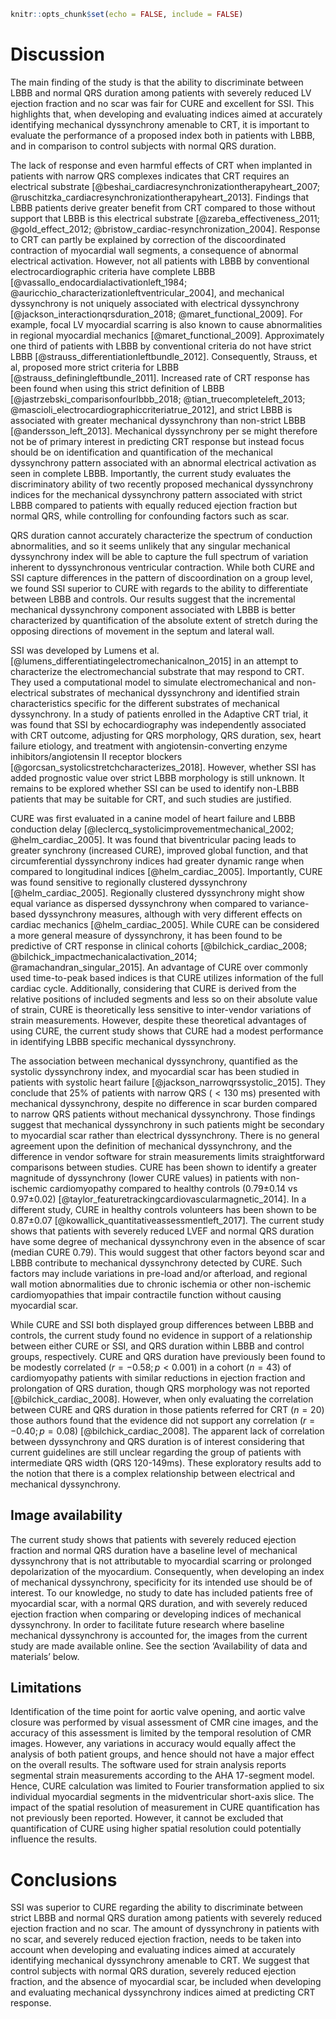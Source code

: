 ```r
knitr::opts_chunk$set(echo = FALSE, include = FALSE)
```

# Discussion

The main finding of the study is that the ability to discriminate between LBBB
and normal QRS duration among patients with severely reduced LV ejection fraction
and no scar was fair for CURE and excellent for SSI. This highlights that, when
developing and evaluating indices aimed at accurately identifying mechanical
dyssynchrony amenable to CRT, it is important to evaluate the performance
of a proposed index both in patients with LBBB, and in comparison to control
subjects with normal QRS duration.

The lack of response and even harmful effects of CRT when implanted in patients with narrow QRS
complexes indicates that CRT requires an electrical substrate
[@beshai_cardiacresynchronizationtherapyheart_2007;
@ruschitzka_cardiacresynchronizationtherapyheart_2013]. Findings that LBBB
patients derive greater benefit from CRT compared to those without support that
LBBB is this electrical substrate [@zareba_effectiveness_2011;
@gold_effect_2012; @bristow_cardiac-resynchronization_2004]. Response to CRT
can partly be explained by correction of the discoordinated contraction of
myocardial wall segments, a consequence of abnormal electrical activation.
However, not all patients with LBBB by conventional electrocardiographic criteria
have complete LBBB [@vassallo_endocardialactivationleft_1984;
@auricchio_characterizationleftventricular_2004], and mechanical dyssynchrony
is not uniquely associated with electrical dyssynchrony
[@jackson_interactionqrsduration_2018; @maret_functional_2009]. For example,
focal LV myocardial scarring is also known to cause abnormalities in regional
myocardial mechanics [@maret_functional_2009]. Approximately one third
of patients with LBBB by conventional criteria do not have strict LBBB
[@strauss_differentiationleftbundle_2012]. Consequently, Strauss, et al, proposed more
strict criteria for LBBB [@strauss_definingleftbundle_2011]. Increased rate
of CRT response has been found when using this strict definition of LBBB
[@jastrzebski_comparisonfourlbbb_2018; @tian_truecompleteleft_2013;
@mascioli_electrocardiographiccriteriatrue_2012], and strict LBBB is associated with
greater mechanical dyssynchrony than non-strict LBBB [@andersson_left_2013].
Mechanical dyssynchrony per se might therefore not be of primary interest in
predicting CRT response but instead focus should be on identification and
quantification of the mechanical dyssynchrony pattern associated with an
abnormal electrical activation as seen in complete LBBB. Importantly, the
current study evaluates the discriminatory ability of two recently
proposed mechanical dyssynchrony indices for the mechanical dyssynchrony
pattern associated with strict LBBB compared to patients with equally reduced
ejection fraction but normal QRS, while controlling for confounding factors
such as scar.

QRS duration cannot accurately characterize the spectrum of conduction
abnormalities, and so it seems unlikely that any singular mechanical
dyssynchrony index will be able to capture the full spectrum of variation
inherent to dyssynchronous ventricular contraction. While both CURE and SSI
capture differences in the pattern of discoordination on a group level, we
found SSI superior to CURE with regards to the ability to differentiate between
LBBB and controls. Our results suggest that the incremental mechanical
dyssynchrony component associated with LBBB is better characterized by
quantification of the absolute extent of stretch during the opposing directions
of movement in the septum and lateral wall.

SSI was developed by Lumens et al.
[@lumens_differentiatingelectromechanicalnon_2015] in an attempt to
characterize the electromechancial substrate that may respond to CRT. They used a
computational model to simulate electromechanical and non-electrical substrates
of mechanical dyssynchrony and identified strain characteristics specific for
the different substrates of mechanical dyssynchrony. In a study of patients
enrolled in the Adaptive CRT trial, it was found that SSI by echocardiography
was independently associated with CRT outcome, adjusting for QRS morphology,
QRS duration, sex, heart failure etiology, and treatment with angiotensin-converting enzyme
inhibitors/angiotensin II receptor blockers
[@gorcsan_systolicstretchcharacterizes_2018]. However, whether SSI has added
prognostic value over strict LBBB morphology is still unknown. It remains to be
explored whether SSI can be used to identify non-LBBB patients that may be suitable for CRT,
and such studies are justified.

CURE was first evaluated in a canine model of heart failure and LBBB conduction
delay [@leclercq_systolicimprovementmechanical_2002; @helm_cardiac_2005]. It
was found that biventricular pacing leads to greater synchrony (increased
CURE), improved global function, and that circumferential dyssynchrony indices
had greater dynamic range when compared to longitudinal indices
[@helm_cardiac_2005]. Importantly, CURE was found sensitive to regionally
clustered dyssynchrony [@helm_cardiac_2005]. Regionally clustered dyssynchrony
might show equal variance as dispersed dyssynchrony when compared to
variance-based dyssynchrony measures, although with very different effects on
cardiac mechanics [@helm_cardiac_2005]. While CURE can be considered a more
general measure of dyssynchrony, it has been found to be predictive of CRT response
in clinical cohorts [@bilchick_cardiac_2008;
@bilchick_impactmechanicalactivation_2014; @ramachandran_singular_2015]. An
advantage of CURE over commonly used time-to-peak based indices is that CURE
utilizes information of the full cardiac cycle. Additionally, considering that
CURE is derived from the relative positions of included segments and less so on
their absolute value of strain, CURE is theoretically less sensitive to
inter-vendor variations of strain measurements. However, despite these
theoretical advantages of using CURE, the current study shows that CURE had a
modest performance in identifying LBBB specific mechanical dyssynchrony.

The association between mechanical dyssynchrony, quantified as the systolic
dyssynchrony index, and myocardial scar has been studied in patients with
systolic heart failure [@jackson_narrowqrssystolic_2015]. They conclude that 25%
of patients with narrow QRS (${<}130$ ms) presented with mechanical dyssynchrony,
despite no difference in scar burden compared to narrow QRS
patients without mechanical dyssynchrony. Those findings suggest that
mechanical dyssynchrony in such patients might be secondary to myocardial scar
rather than electrical dyssynchrony. There is no general agreement upon the
definition of mechanical dyssynchrony, and the difference in vendor software for
strain measurements limits straightforward comparisons between studies. CURE has
been shown to identify a greater magnitude of dyssynchrony (lower CURE values)
in patients with non-ischemic cardiomyopathy compared to healthy controls
(0.79$\pm 0.14$ vs 0.97$\pm 0.02$)
[@taylor_featuretrackingcardiovascularmagnetic_2014]. In a different study, CURE
in healthy controls volunteers has been shown to be 0.87$\pm0.07$
[@kowallick_quantitativeassessmentleft_2017]. The current study shows that
patients with severely reduced LVEF and normal QRS duration have some degree of
mechanical dyssynchrony even in the absence of scar (median CURE 0.79). This
would suggest that other factors beyond scar and LBBB contribute to mechanical
dyssynchrony detected by CURE. Such factors may include variations in pre-load
and/or afterload, and regional wall motion abnormalities due to chronic ischemia
or other non-ischemic cardiomyopathies that impair contractile function without
causing myocardial scar.

While CURE and SSI both displayed group differences between LBBB and controls,
the current study found no evidence in support of a relationship between either
CURE or SSI, and QRS duration within LBBB and control groups, respectively.
CURE and QRS duration have previously been found to be modestly correlated ($r
= -0.58; p {<}0.001$) in a cohort ($n=43$) of cardiomyopathy patients with
similar reductions in ejection fraction and prolongation of QRS duration,
though QRS morphology was not reported [@bilchick_cardiac_2008]. However, when
only evaluating the correlation between CURE and QRS duration in those patients
referred for CRT ($n=20$) those authors found that the evidence did not support
any correlation ($r = -0.40; p=0.08$) [@bilchick_cardiac_2008]. The apparent
lack of correlation between dyssynchrony and QRS duration is of interest
considering that current guidelines are still unclear regarding the group of
patients with intermediate QRS width (QRS 120-149ms). These exploratory results
add to the notion that there is a complex relationship between electrical and
mechanical dyssynchrony.

## Image availability

The current study shows that patients with severely
reduced ejection fraction and normal QRS duration have a baseline level
of mechanical dyssynchrony that is not attributable to myocardial scarring or prolonged
depolarization of the myocardium. Consequently, when developing an index of mechanical
dyssynchrony, specificity for its intended use should be of
interest. To our knowledge, no study to date has included patients free of
myocardial scar, with a normal QRS duration, and with severely reduced ejection fraction
when comparing or developing indices of mechanical dyssynchrony. In order to facilitate
future research where baseline mechanical dyssynchrony is accounted for, the
images from the current study are made available online. See the section
'Availability of data and materials' below.

## Limitations

Identification of the time point for aortic valve opening, and aortic valve closure
was performed by visual assessment of CMR cine images, and the accuracy of this
assessment is limited by the temporal resolution of CMR images. However, any
variations in accuracy would equally affect the analysis of both patient
groups, and hence should not have a major effect on the overall results. The
software used for strain analysis reports segmental strain measurements
according to the AHA 17-segment model. Hence, CURE calculation was limited to Fourier
transformation applied to six individual myocardial segments in the
midventricular short-axis slice. The impact of the spatial resolution of
measurement in CURE quantification has not previously been reported. However,
it cannot be excluded that quantification of CURE using higher spatial
resolution could potentially
influence the results.

# Conclusions

SSI was superior to CURE regarding the ability to discriminate between
strict LBBB and normal QRS duration among patients with severely reduced
ejection fraction and no scar. The amount of dyssynchrony in patients with no
scar, and severely reduced ejection fraction, needs to be taken into account when
developing and evaluating indices aimed at accurately identifying mechanical
dyssynchrony amenable to CRT. We suggest that control subjects with normal QRS
duration, severely reduced ejection fraction, and the absence of myocardial
scar, be included when developing and evaluating mechanical dyssynchrony
indices aimed at predicting CRT response.